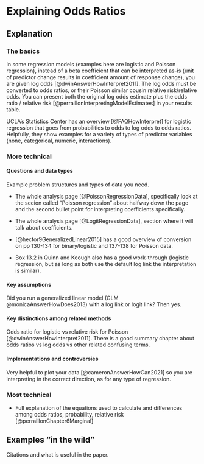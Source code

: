 # Explaining Odds Ratios {-}

## Explanation
### The basics
In some regression models (examples here are logistic and Poisson regression), instead of a beta coefficient that can be interpreted as-is (unit of predictor change results in coefficient amount of response change), you are given log odds [@dwinAnswerHowInterpret2011].  The log odds must be converted to odds ratios, or their Poisson similar cousin relative risk/relative odds.  You can present both the original log odds estimate plus the odds ratio / relative risk [@perraillonInterpretingModelEstimates] in your results table.

UCLA's Statistics Center has an overview [@FAQHowInterpret] for logistic regression that goes from probabilities to odds to log odds to odds ratios. Helpfully, they show examples for a variety of types of predictor variables (none, categorical, numeric, interactions).


### More technical

#### Questions and data types
Example problem structures and types of data you need.

- The whole analysis page [@PoissonRegressionData], specifically look at the secion called "Poisson regression" about halfway down the page and the second bullet point for interpreting coefficients specifically.

- The whole analysis page [@LogitRegressionData], section where it will talk about coefficients.

- [@hector9GeneralizedLinear2015] has a good overview of conversion on pp 130-134 for binary/logistic and 137-138 for Poisson data.

- Box 13.2 in Quinn and Keough also has a good work-through (logistic regression, but as long as both use the default log link the interpretation is similar).

#### Key assumptions
Did you run a generalized linear model (GLM @monicaAnswerHowDoes2013) with a log link or logit link?  Then yes.

#### Key distinctions among related methods
Odds ratio for logistic vs relative risk for Poisson [@dwinAnswerHowInterpret2011].
There is a good summary chapter about odds ratios vs log odds vs other related confusing terms.

#### Implementations and controversies

Very helpful to plot your data [@cameronAnswerHowCan2021] so you are interpreting in the correct direction, as for any type of regression.

### Most technical
- Full explanation of the equations used to calculate and differences among odds ratios, probability, relative risk [@perraillonChapter6Marginal]

## Examples "in the wild"
Citations and what is useful in the paper.
    

